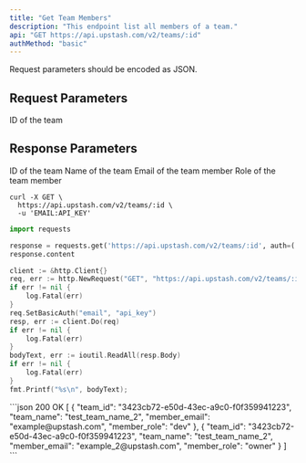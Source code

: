 ```yaml
---
title: "Get Team Members"
description: "This endpoint list all members of a team."
api: "GET https://api.upstash.com/v2/teams/:id"
authMethod: "basic"
---
```


<Note>
Request parameters should be encoded as JSON.
</Note>

## Request Parameters
<ParamField body="team_id" type="string" required>
ID of the team
</ParamField>




## Response Parameters
<ResponseField name="team_id" type="string">
ID of the team
</ResponseField>
<ResponseField name="team_name" type="string">
Name of the team
</ResponseField>
<ResponseField name="member_email" type="string">
Email of the team member
</ResponseField>
<ResponseField name="member_role" type="string">
Role of the team member
</ResponseField>


<RequestExample>

```shell curl
curl -X GET \
  https://api.upstash.com/v2/teams/:id \
  -u 'EMAIL:API_KEY'
```

```python Python
import requests

response = requests.get('https://api.upstash.com/v2/teams/:id', auth=('EMAIL', 'API_KEY'))
response.content
```

```go Go
client := &http.Client{}
req, err := http.NewRequest("GET", "https://api.upstash.com/v2/teams/:id", nil)
if err != nil {
    log.Fatal(err)
}
req.SetBasicAuth("email", "api_key")
resp, err := client.Do(req)
if err != nil {
    log.Fatal(err)
}
bodyText, err := ioutil.ReadAll(resp.Body)
if err != nil {
    log.Fatal(err)
}
fmt.Printf("%s\n", bodyText);
```


</RequestExample>

<ResponseExample>
```json 200 OK
[
    {
        "team_id": "3423cb72-e50d-43ec-a9c0-f0f359941223",
        "team_name": "test_team_name_2",
        "member_email": "example@upstash.com",
        "member_role": "dev"
    },
    {
        "team_id": "3423cb72-e50d-43ec-a9c0-f0f359941223",
        "team_name": "test_team_name_2",
        "member_email": "example_2@upstash.com",
        "member_role": "owner"
    }
]
```
</ResponseExample>

